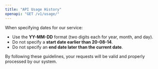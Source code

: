 ```yaml
---
title: "API Usage History"
openapi: "GET /v1/usage/"
---
```


<Note>

When specifying dates for our service:  

- Use the **YY-MM-DD** format (two digits each for year, month, and day).  
- Do not specify a **start date earlier than 20-08-14**.  
- Do not specify an **end date later than the current date**.  

By following these guidelines, your requests will be valid and properly processed by our system.  

</Note>
